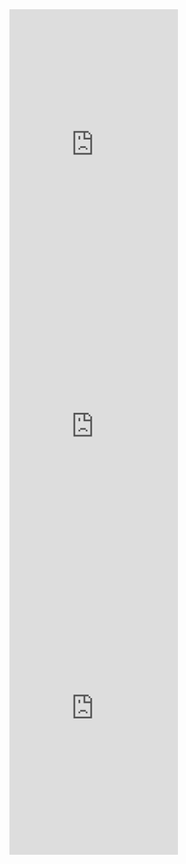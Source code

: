 <Tabs>
  <Tab title="Feedback">
  <Frame>
    <iframe
      src="https://snippyly-demo-html-dev.web.app/landing-page-demo.html?feature=user-request&type=user-feedback"
      scrolling="no"
      frameborder="0"
      height="500px"
      class="w-full"
    ></iframe>
    </Frame>
  </Tab>
  <Tab title="Report Bug">
  <Frame>
    <iframe
      src="https://snippyly-demo-html-dev.web.app/landing-page-demo.html?feature=user-request&type=report-bug"
      scrolling="no"
      frameborder="0"
      height="500px"
      class="w-full"
    ></iframe>
    </Frame>
  </Tab>
  <Tab title="Contact Us">
  <Frame>
    <iframe
      src="https://snippyly-demo-html-dev.web.app/landing-page-demo.html?feature=user-request&type=contact-us"
      scrolling="no"
      frameborder="0"
      height="500px"
      class="w-full"
    ></iframe>
    </Frame>
  </Tab>
</Tabs>
